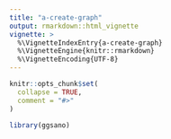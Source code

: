 ```yaml
---
title: "a-create-graph"
output: rmarkdown::html_vignette
vignette: >
  %\VignetteIndexEntry{a-create-graph}
  %\VignetteEngine{knitr::rmarkdown}
  %\VignetteEncoding{UTF-8}
---
```


```r
knitr::opts_chunk$set(
  collapse = TRUE,
  comment = "#>"
)
```

```r
library(ggsano)
```
